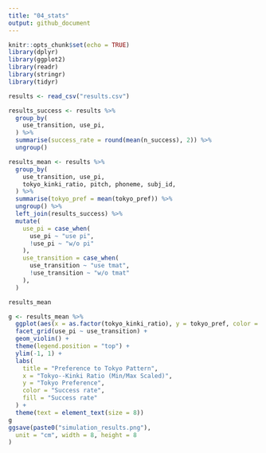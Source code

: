 ```yaml
---
title: "04_stats"
output: github_document
---
```


```r
knitr::opts_chunk$set(echo = TRUE)
library(dplyr)
library(ggplot2)
library(readr)
library(stringr)
library(tidyr)
```

```r
results <- read_csv("results.csv")
```

```r
results_success <- results %>%
  group_by(
    use_transition, use_pi,
  ) %>%
  summarise(success_rate = round(mean(n_success), 2)) %>%
  ungroup()

results_mean <- results %>%
  group_by(
    use_transition, use_pi,
    tokyo_kinki_ratio, pitch, phoneme, subj_id,
  ) %>%
  summarise(tokyo_pref = mean(tokyo_pref)) %>%
  ungroup() %>%
  left_join(results_success) %>%
  mutate(
    use_pi = case_when(
      use_pi ~ "use pi",
      !use_pi ~ "w/o pi"
    ),
    use_transition = case_when(
      use_transition ~ "use tmat",
      !use_transition ~ "w/o tmat"
    ),
  )

results_mean
```


```r
g <- results_mean %>%
  ggplot(aes(x = as.factor(tokyo_kinki_ratio), y = tokyo_pref, color = as.factor(success_rate), fill = as.factor(success_rate))) +
  facet_grid(use_pi ~ use_transition) +
  geom_violin() +
  theme(legend.position = "top") +
  ylim(-1, 1) +
  labs(
    title = "Preference to Tokyo Pattern",
    x = "Tokyo--Kinki Ratio (Min/Max Scaled)",
    y = "Tokyo Preference",
    color = "Success rate",
    fill = "Success rate"
  ) +
  theme(text = element_text(size = 8))
g
ggsave(paste0("simulation_results.png"),
  unit = "cm", width = 8, height = 8
)
```
